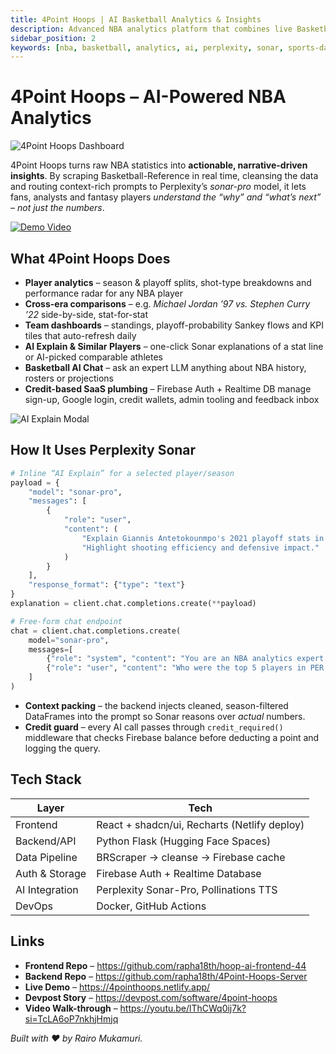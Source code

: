 ```yaml
---
title: 4Point Hoops | AI Basketball Analytics & Insights  
description: Advanced NBA analytics platform that combines live Basketball-Reference data with Perplexity Sonar to deliver deep-dive player stats, cross-season comparisons and expert-grade AI explanations.  
sidebar_position: 2  
keywords: [nba, basketball, analytics, ai, perplexity, sonar, sports-data, comparisons]  
---
```


# 4Point Hoops – AI-Powered NBA Analytics

![4Point Hoops Dashboard](https://d112y698adiu2z.cloudfront.net/photos/production/software_photos/003/442/047/datas/original.png)

4Point Hoops turns raw NBA statistics into **actionable, narrative-driven insights**. By scraping Basketball-Reference in real time, cleansing the data and routing context-rich prompts to Perplexity’s *sonar-pro* model, it lets fans, analysts and fantasy players *understand the “why” and “what’s next” – not just the numbers*.

[![Demo Video](https://img.youtube.com/vi/lThCWq0ij7k/hqdefault.jpg)](https://youtu.be/lThCWq0ij7k)

## What 4Point Hoops Does

- **Player analytics** – season & playoff splits, shot-type breakdowns and performance radar for any NBA player  
- **Cross-era comparisons** – e.g. *Michael Jordan ’97 vs. Stephen Curry ’22* side-by-side, stat-for-stat  
- **Team dashboards** – standings, playoff-probability Sankey flows and KPI tiles that auto-refresh daily  
- **AI Explain & Similar Players** – one-click Sonar explanations of a stat line or AI-picked comparable athletes  
- **Basketball AI Chat** – ask an expert LLM anything about NBA history, rosters or projections  
- **Credit-based SaaS plumbing** – Firebase Auth + Realtime DB manage sign-up, Google login, credit wallets, admin tooling and feedback inbox  

![AI Explain Modal](https://d112y698adiu2z.cloudfront.net/photos/production/software_photos/003/442/042/datas/original.png)

## How It Uses Perplexity Sonar

```python
# Inline “AI Explain” for a selected player/season
payload = {
    "model": "sonar-pro",
    "messages": [
        {
            "role": "user",
            "content": (
                "Explain Giannis Antetokounmpo's 2021 playoff stats in plain English. "
                "Highlight shooting efficiency and defensive impact."
            )
        }
    ],
    "response_format": {"type": "text"}
}
explanation = client.chat.completions.create(**payload)

# Free-form chat endpoint
chat = client.chat.completions.create(
    model="sonar-pro",
    messages=[
        {"role": "system", "content": "You are an NBA analytics expert."},
        {"role": "user", "content": "Who were the top 5 players in PER last season and why?"}
    ]
)
```

- **Context packing** – the backend injects cleaned, season-filtered DataFrames into the prompt so Sonar reasons over *actual* numbers.  
- **Credit guard** – every AI call passes through `credit_required()` middleware that checks Firebase balance before deducting a point and logging the query.  

## Tech Stack

| Layer            | Tech                                         |
|------------------|----------------------------------------------|
| Frontend         | React + shadcn/ui, Recharts (Netlify deploy) |
| Backend/API      | Python Flask (Hugging Face Spaces)           |
| Data Pipeline    | BRScraper → cleanse → Firebase cache         |
| Auth & Storage   | Firebase Auth + Realtime Database            |
| AI Integration   | Perplexity Sonar-Pro, Pollinations TTS       |
| DevOps           | Docker, GitHub Actions                       |

## Links

- **Frontend Repo** – <https://github.com/rapha18th/hoop-ai-frontend-44>  
- **Backend Repo** – <https://github.com/rapha18th/4Point-Hoops-Server>  
- **Live Demo** – <https://4pointhoops.netlify.app/>  
- **Devpost Story** – <https://devpost.com/software/4point-hoops>  
- **Video Walk-through** – <https://youtu.be/lThCWq0ij7k?si=TcLA6oP7nkhjHmjq>

*Built with ❤️ by Rairo Mukamuri.*
